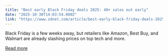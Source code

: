```yaml
---
title: "Best early Black Friday deals 2025: 40+ sales out early"
date: "2025-10-30T14:03:54.000Z"
link: "https://www.zdnet.com/article/best-early-black-friday-deals-2025/"
---
```


Black Friday is a few weeks away, but retailers like Amazon, Best Buy, and Walmart are already slashing prices on top tech and more.

[Read more](https://www.zdnet.com/article/best-early-black-friday-deals-2025/)
